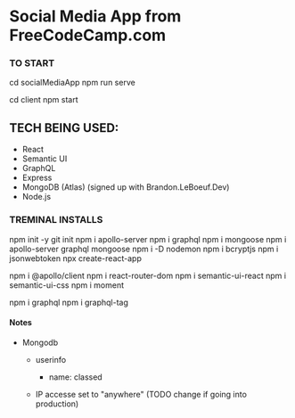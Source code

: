 # Social Media App from FreeCodeCamp.com

<!-- Link to video
https://www.youtube.com/watch?v=n1mdAPFq2Os -->

### TO START

  <!-- this starts React on localhost:3000 -->

cd socialMediaApp
npm run serve

  <!-- this starts the Apollo server on localhost:5000 -->

cd client
npm start

## TECH BEING USED:

- React
- Semantic UI
- GraphQL
- Express
- MongoDB (Atlas) (signed up with Brandon.LeBoeuf.Dev)
- Node.js

### TREMINAL INSTALLS

<!-- root folder -->

npm init -y
git init
npm i apollo-server
npm i graphql
npm i mongoose
npm i apollo-server graphql mongoose
npm i -D nodemon
npm i bcryptjs
npm i jsonwebtoken
npx create-react-app

  <!-- depreciated  -->
  <!-- npm i @apollo/react-hooks 
  npm i apollo-cache-inmemory
  npm i apollo-link-http -->

  <!-- change all apollo imports to "@apollo/client" -->

npm i @apollo/client
npm i react-router-dom
npm i semantic-ui-react
npm i semantic-ui-css
npm i moment

<!-- cd client -->

npm i graphql
npm i graphql-tag

#### Notes

- Mongodb

  - userinfo

    - name: classed

  - IP accesse set to "anywhere" (TODO change if going into production)
